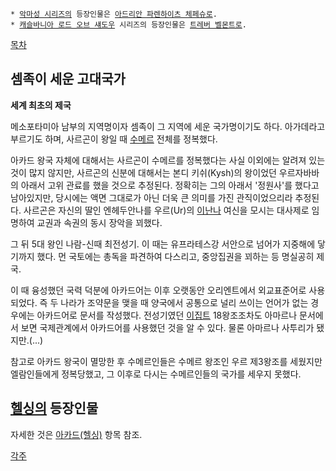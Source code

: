  * [[악마성 시리즈]]의 등장인물은 [[아드리안 파렌하이츠 체페슈]]로.
 * [[캐슬바니아 로드 오브 섀도우]] 시리즈의 등장인물은 [[트레버 벨몬트]]로.

[[목차]]
== 셈족이 세운 고대국가 ==

'''세계 최초의 제국'''

메소포타미아 남부의 지역명이자 셈족이 그 지역에 세운 국가명이기도 하다. 아가데라고 부르기도 하며, 사르곤이 왕일 때 [[수메르]] 전체를 정복했다. 

아카드 왕국 자체에 대해서는 사르곤이 수메르를 정복했다는 사실 이외에는 알려져 있는 것이 많지 않지만, 사르곤의 신분에 대해서는 본디 키쉬(Kysh)의 왕이었던 우르자바바의 아래서 고위 관료를 했을 것으로 추정된다. 정확히는 그의 아래서 '정원사'를 했다고 남아있지만, 당시에는 액면 그대로가 아닌 더욱 큰 의미를 가진 관직이었으리라 추정된다. 사르곤은 자신의 딸인 엔헤두안나를 우르(Ur)의 [[이난나]] 여신을 모시는 대사제로 임명하여 교권과 속권의 동시 장악을 꾀했다.

그 뒤 5대 왕인 나람-신때 최전성기. 이 때는 유프라테스강 서안으로 넘어가 지중해에 닿기까지 했다. 먼 국토에는 총독을 파견하여 다스리고, 중앙집권을 꾀하는 등 명실공히 제국.

이 때 융성했던 국력 덕분에 아카드어는 이후 오랫동안 오리엔트에서 외교표준어로 사용되었다. 즉 두 나라가 조약문을 맺을 때 양국에서 공통으로 널리 쓰이는 언어가 없는 경우에는 아카드어로 문서를 작성했다. 전성기였던 [[이집트]] 18왕조조차도 아마르나 문서에서 보면 국제관계에서 아카드어를 사용했던 것을 알 수 있다. 물론 아마르나 사투리가 됐지만.(...)

참고로 아카드 왕국이 멸망한 후 수메르인들은 수메르 왕조인 우르 제3왕조를 세웠지만 엘람인들에게 정복당했고, 그 이후로 다시는 수메르인들의 국가를 세우지 못했다.

== [[헬싱]]의 등장인물 ==
자세한 것은 [[아카드(헬싱)]] 항목 참조.

[[각주]]
